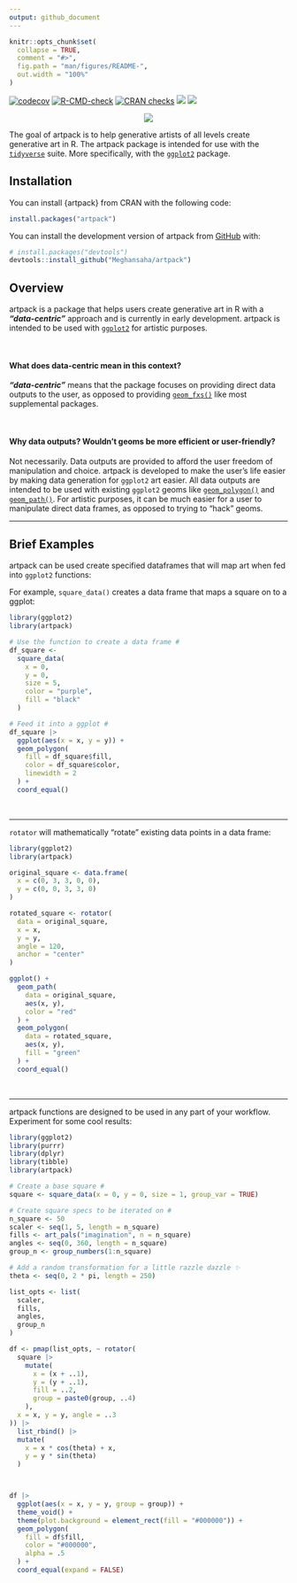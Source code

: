 ```yaml
---
output: github_document
---
```


```r
knitr::opts_chunk$set(
  collapse = TRUE,
  comment = "#>",
  fig.path = "man/figures/README-",
  out.width = "100%"
)
```


<!-- badges: start -->
[![codecov](https://codecov.io/gh/Meghansaha/artpack/graph/badge.svg?token=X1Y9P4QEVC)](https://app.codecov.io/gh/Meghansaha/artpack)
[![R-CMD-check](https://github.com/Meghansaha/artpack/actions/workflows/R-CMD-check.yaml/badge.svg)](https://github.com/Meghansaha/artpack/actions/workflows/R-CMD-check.yaml)
[![CRAN checks](https://badges.cranchecks.info/summary/artpack.svg)](https://cran.r-project.org/web/checks/check_results_artpack.html)
[![](https://www.r-pkg.org/badges/version/artpack)](https://cran.r-project.org/package=artpack)
[![](https://img.shields.io/badge/lifecycle-experimental-orange.svg)](https://lifecycle.r-lib.org/articles/stages.html#experimental)


<!-- badges: end -->

<p align="center" width="100%">
<img src="man/figures/logo.png">
</p>



The goal of artpack is to help generative artists of all levels create generative art in R. The artpack package is intended for use with the [`tidyverse`](https://www.tidyverse.org/) suite. More specifically, with the [`ggplot2`](https://ggplot2.tidyverse.org/) package.

## Installation
You can install {artpack} from CRAN with the following code:

```r
install.packages("artpack")
```

You can install the development version of artpack from [GitHub](https://github.com/) with:

``` r
# install.packages("devtools")
devtools::install_github("Meghansaha/artpack")
```
## Overview
artpack is a package that helps users create generative art in R with a _**"data-centric"**_ approach and is currently in early development. artpack is intended to be used with [`ggplot2`](https://ggplot2.tidyverse.org/) for artistic purposes.

<br>

#### What does data-centric mean in this context?
_**"data-centric"**_ means that the package focuses on providing direct data outputs to the user, as opposed to providing [`geom_fxs()`](https://ggplot2.tidyverse.org/reference/#geoms) like most supplemental packages.

<br>

#### Why data outputs? Wouldn't geoms be more efficient or user-friendly?
Not necessarily. Data outputs are provided to afford the user freedom of manipulation and choice. artpack is developed to make the user's life easier by making data generation for `ggplot2` art easier. All data outputs are intended to be used with existing `ggplot2` geoms like [`geom_polygon()`](https://ggplot2.tidyverse.org/reference/geom_polygon.html) and [`geom_path()`](https://ggplot2.tidyverse.org/reference/geom_map.html). For artistic purposes, it can be much easier for a user to manipulate direct data frames, as opposed to trying to "hack" geoms.

---

## Brief Examples

artpack can be used create specified dataframes that will map art when fed into `ggplot2` functions:

For example, `square_data()` creates a data frame that maps a square on to a ggplot:
```r
library(ggplot2)
library(artpack)

# Use the function to create a data frame #
df_square <-
  square_data(
    x = 0,
    y = 0,
    size = 5,
    color = "purple",
    fill = "black"
  )

# Feed it into a ggplot #
df_square |>
  ggplot(aes(x = x, y = y)) +
  geom_polygon(
    fill = df_square$fill,
    color = df_square$color,
    linewidth = 2
  ) +
  coord_equal()
```

<br>

---

`rotator` will mathematically "rotate" existing data points in a data frame:
```r
library(ggplot2)
library(artpack)

original_square <- data.frame(
  x = c(0, 3, 3, 0, 0),
  y = c(0, 0, 3, 3, 0)
)

rotated_square <- rotator(
  data = original_square,
  x = x,
  y = y,
  angle = 120,
  anchor = "center"
)

ggplot() +
  geom_path(
    data = original_square,
    aes(x, y),
    color = "red"
  ) +
  geom_polygon(
    data = rotated_square,
    aes(x, y),
    fill = "green"
  ) +
  coord_equal()
```
<br>

---

artpack functions are designed to be used in any part of your workflow. Experiment for some cool results:
```r
library(ggplot2)
library(purrr)
library(dplyr)
library(tibble)
library(artpack)

# Create a base square #
square <- square_data(x = 0, y = 0, size = 1, group_var = TRUE)

# Create square specs to be iterated on #
n_square <- 50
scaler <- seq(1, 5, length = n_square)
fills <- art_pals("imagination", n = n_square)
angles <- seq(0, 360, length = n_square)
group_n <- group_numbers(1:n_square)

# Add a random transformation for a little razzle dazzle ✨
theta <- seq(0, 2 * pi, length = 250)

list_opts <- list(
  scaler,
  fills,
  angles,
  group_n
)

df <- pmap(list_opts, ~ rotator(
  square |>
    mutate(
      x = (x + ..1),
      y = (y + ..1),
      fill = ..2,
      group = paste0(group, ..4)
    ),
  x = x, y = y, angle = ..3
)) |>
  list_rbind() |>
  mutate(
    x = x * cos(theta) + x,
    y = y * sin(theta)
  )



df |>
  ggplot(aes(x = x, y = y, group = group)) +
  theme_void() +
  theme(plot.background = element_rect(fill = "#000000")) +
  geom_polygon(
    fill = df$fill,
    color = "#000000",
    alpha = .5
  ) +
  coord_equal(expand = FALSE)
```
